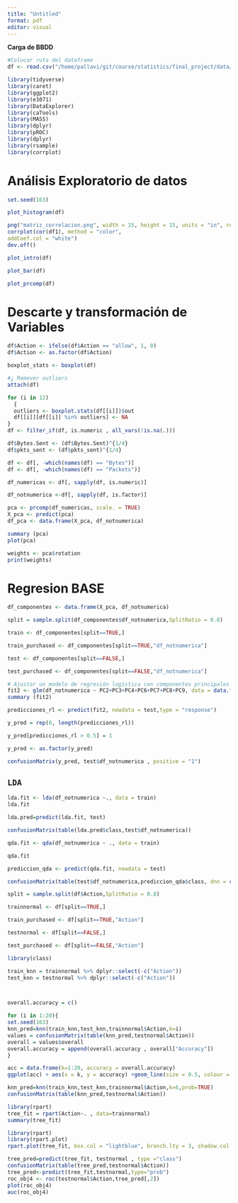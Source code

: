 ---
title: "Untitled"
format: pdf
editor: visual
---

**Carga de BBDD**

```{r}
#Colocar ruta del dataframe
df <- read.csv("/home/pallavi/git/course/statistics/final_project/data/log2.csv")
```

```{r , results='hide', warning=FALSE, message=FALSE}


library(tidyverse)
library(caret)
library(ggplot2)
library(e1071)
library(DataExplorer)
library(caTools)
library(MASS)
library(dplyr)
library(pROC)
library(dplyr)
library(rsample)
library(corrplot)
```

# **Análisis Exploratorio de datos**

```{r}
set.seed(163)
```

```{r}
plot_histogram(df)
```

```{r}
png("matriz_correlacion.png", width = 15, height = 15, units = "in", res = 300)
corrplot(cor(df1), method = "color",
addCoef.col = "white")
dev.off()

```

```{r}
plot_intro(df)
```

```{r}
plot_bar(df)
```

```{r}
plot_prcomp(df)
```

# **Descarte y transformación de Variables**

```{r}

df$Action <- ifelse(df$Action == "allow", 1, 0)
df$Action <- as.factor(df$Action)

```

```{r}
boxplot_stats <- boxplot(df)
```

```{r}
#¿ Remover outliers
attach(df)

for (i in 12)
  {
  outliers <- boxplot.stats(df[[i]])$out
  df[[i]][df[[i]] %in% outliers] <- NA
}
df <- filter_if(df, is.numeric , all_vars(!is.na(.)))
```

```{r}
df$Bytes.Sent <- (df$Bytes.Sent)^{1/4}
df$pkts_sent <- (df$pkts_sent)^{1/4}
```

```{r}
df <- df[, -which(names(df) == "Bytes")]
df <- df[, -which(names(df) == "Packets")]

```

```{r}
df_numericas <- df[, sapply(df, is.numeric)]

df_notnumerica <-df[, sapply(df, is.factor)]


```

```{r}
pca <- prcomp(df_numericas, scale. = TRUE)
X_pca <- predict(pca)
df_pca <- data.frame(X_pca, df_notnumerica)
```

```{r}
summary (pca)
plot(pca)
```

```{r}
weights <- pca$rotation
print(weights)
```

# **Regresion BASE**

```{r}
df_componentes <- data.frame(X_pca, df_notnumerica)
```

```{r}
split = sample.split(df_componentes$df_notnumerica,SplitRatio = 0.8)

train <- df_componentes[split==TRUE,]

train_purchased <- df_componentes[split==TRUE,"df_notnumerica"]

test <- df_componentes[split==FALSE,]

test_purchased <- df_componentes[split==FALSE,"df_notnumerica"]

```

```{r}
# Ajustar un modelo de regresión logística con componentes principales
fit2 <- glm(df_notnumerica ~ PC2+PC3+PC4+PC6+PC7+PC8+PC9, data = data.frame(train), family = binomial)
summary (fit2)
```

```{r}



predicciones_rl <- predict(fit2, newdata = test,type = "response")

y_pred = rep(0, length(predicciones_rl))

y_pred[predicciones_rl > 0.5] = 1

y_pred <- as.factor(y_pred)

confusionMatrix(y_pred, test$df_notnumerica , positive = "1")
```

## **`LDA`**

```{r}
lda.fit <- lda(df_notnumerica ~., data = train)
lda.fit
```

```{r}
lda.pred=predict(lda.fit, test)

confusionMatrix(table(lda.pred$class,test$df_notnumerica))
```

```{r}
qda.fit <- qda(df_notnumerica ~ ., data = train)

qda.fit

```

```{r}
prediccion_qda <- predict(qda.fit, newdata = test)

confusionMatrix(table(test$df_notnumerica,prediccion_qda$class, dnn = c ("clase real","clase predicha")))
```

```{r}
split = sample.split(df$Action,SplitRatio = 0.8)

trainnormal <- df[split==TRUE,]

train_purchased <- df[split==TRUE,"Action"]

testnormal <- df[split==FALSE,]

test_purchased <- df[split==FALSE,"Action"]
```

```{r}
library(class)
```

```{r}


train_knn = trainnormal %>% dplyr::select(-c("Action"))
test_knn = testnormal %>% dplyr::select(-c("Action"))



overall.accuracy = c()

for (i in 1:20){
set.seed(163)
knn_pred=knn(train_knn,test_knn,trainnormal$Action,k=i)
values = confusionMatrix(table(knn_pred,testnormal$Action))
overall = values$overall
overall.accuracy = append(overall.accuracy , overall["Accuracy"])
}

acc = data.frame(k=1:20, accuracy = overall.accuracy)
ggplot(acc) + aes(x = k, y = accuracy) +geom_line(size = 0.5, colour = "#112446") + theme_light()
```

```{r}
knn_pred=knn(train_knn,test_knn,trainnormal$Action,k=6,prob=TRUE)
confusionMatrix(table(knn_pred,testnormal$Action))
```

```{r}
library(rpart)
tree_fit = rpart(Action~. , data=trainnormal)
summary(tree_fit)

```

```{r}
library(rpart)
library(rpart.plot)
rpart.plot(tree_fit, box.col = "lightblue", branch.lty = 3, shadow.col = "gray", main = "Árbol de Decisión", fallen.leaves = TRUE, cex = 0.8)

```

```{r}
tree_pred=predict(tree_fit, testnormal , type ="class")
confusionMatrix(table(tree_pred,testnormal$Action))
tree_pred<-predict(tree_fit,testnormal,type="prob")
roc_obj4 <- roc(testnormal$Action,tree_pred[,2])
plot(roc_obj4)
auc(roc_obj4)
```
